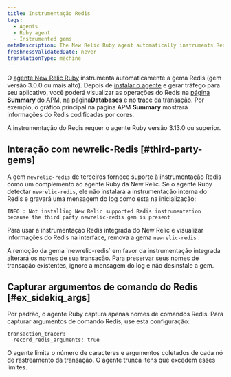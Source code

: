 ```yaml
---
title: Instrumentação Redis
tags:
  - Agents
  - Ruby agent
  - Instrumented gems
metaDescription: The New Relic Ruby agent automatically instruments Redis tasks.
freshnessValidatedDate: never
translationType: machine
---
```


O [agente New Relic Ruby](/docs/agents/ruby-agent/getting-started/new-relic-ruby) instrumenta automaticamente a gema Redis (gem versão 3.0.0 ou mais alto). Depois de [instalar o agente](/docs/agents/ruby-agent/installation-configuration/ruby-agent-installation) e gerar tráfego para seu aplicativo, você poderá visualizar as operações do Redis na [página <DNT>**Summary**</DNT> do APM](/docs/apm/applications-menu/monitoring/apm-overview-page), na [página<DNT>**Databases**</DNT> ](/docs/apm/applications-menu/monitoring/databases-slow-queries-page)e no [trace da transação](/docs/apm/transactions/transaction-traces/transaction-traces). Por exemplo, o gráfico principal na página APM <DNT>**Summary**</DNT> mostrará informações do Redis codificadas por cores.

<Callout variant="tip">
  A instrumentação do Redis requer o agente Ruby versão 3.13.0 ou superior.
</Callout>

## Interação com newrelic-Redis [#third-party-gems]

A gem `newrelic-redis` de terceiros fornece suporte à instrumentação Redis como um complemento ao agente Ruby da New Relic. Se o agente Ruby detectar `newrelic-redis`, ele não instalará a instrumentação interna do Redis e gravará uma mensagem do log como esta na inicialização:

```
INFO : Not installing New Relic supported Redis instrumentation because the third party newrelic-redis gem is present
```

Para usar a instrumentação Redis integrada do New Relic e visualizar informações do Redis na interface, remova a gema `newrelic-redis` .

<Callout variant="important">
  A remoção da gema `newrelic-redis` em favor da instrumentação integrada alterará os nomes de sua transação. Para preservar seus nomes de transação existentes, ignore a mensagem do log e não desinstale a gem.
</Callout>

## Capturar argumentos de comando do Redis [#ex_sidekiq_args]

Por padrão, o agente Ruby captura apenas nomes de comandos Redis. Para capturar argumentos de comando Redis, use esta configuração:

```
transaction_tracer:
  record_redis_arguments: true
```

O agente limita o número de caracteres e argumentos coletados de cada nó de rastreamento da transação. O agente trunca itens que excedem esses limites.